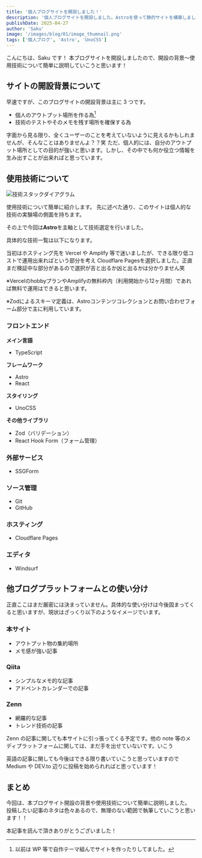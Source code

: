 ```yaml
---
title: '個人ブログサイトを開設しました！'
description: '個人ブログサイトを開設しました。Astroを使って静的サイトを構築しました。'
publishDate: 2025-04-27
author: 'Saku'
image: '/images/blog/01/image_thumnail.png'
tags: ['個人ブログ', 'Astro', 'UnoCSS']
---
```


こんにちは、Saku です！
本ブログサイトを開設しましたので、開設の背景〜使用技術について簡単に説明していこうと思います！

## サイトの開設背景について

早速ですが、このブログサイトの開設背景は主に 3 つです。

- 個人のアウトプット場所を作る為[^1]
- 技術のテストやそのメモを残す場所を確保する為

字面から見る限り、全くユーザーのことを考えていないように見えるかもしれませんが、そんなことはありませんよ？？笑
ただ、個人的には、自分のアウトプット場所としての目的が強いと思います。しかし、その中でも何か役立つ情報を生み出すことが出来ればと思っています。

[^1]: 以前は WP 等で自作テーマ組んでサイトを作ったりしてました。

## 使用技術について

![技術スタックダイアグラム](/images/blog/01/img_diagrams.avif)

使用技術について簡単に紹介します。
先に述べた通り、このサイトは個人的な技術の実験場の側面を持ちます。

その上で今回は**Astro**を主軸として技術選定を行いました。

具体的な技術一覧は以下になります。

当初はホスティング先を Vercel や Amplify 等で迷いましたが、できる限り低コストで運用出来ればという部分を考え Cloudflare Pagesを選択しました。正直まだ検証中な部分があるので選択が吉と出るか凶と出るかは分かりません笑

※VercelのhobbyプランやAmplifyの無料枠内（利用開始から12ヶ月間）であれば無料で運用はできると思います。

※Zodによるスキーマ定義は、Astroコンテンツコレクションとお問い合わせフォーム部分で主に利用しています。

### フロントエンド

**メイン言語**

- TypeScript

**フレームワーク**

- Astro
- React

**スタイリング**

- UnoCSS

**その他ライブラリ**

- Zod（バリデーション）
- React Hook Form（フォーム管理）

### 外部サービス

- SSGForm

### ソース管理

- Git
- GitHub

### ホスティング

- Cloudflare Pages

### エディタ

- Windsurf

## 他ブログプラットフォームとの使い分け

正直ここはまだ厳密には決まっていません。具体的な使い分けは今後固まってくると思いますが、現状はざっくり以下のようなイメージでいます。

### 本サイト

- アウトプット物の集約場所
- メモ感が強い記事

### Qiita

- シンプルなメモ的な記事
- アドベントカレンダーでの記事

### Zenn

- 網羅的な記事
- トレンド技術の記事

Zenn の記事に関しても本サイトに引っ張ってくる予定です。他の note 等のメディプラットフォームに関しては、まだ手を出せていないです。いこう

英語の記事に関しても今後はできる限り書いていこうと思っていますので Medium や DEV.to 辺りに投稿を始められればと思っています！

## まとめ

今回は、本ブログサイト開設の背景や使用技術について簡単に説明しました。
投稿したい記事のネタは色々あるので、無理のない範囲で執筆していこうと思います！！

本記事を読んで頂きありがとうございました！
